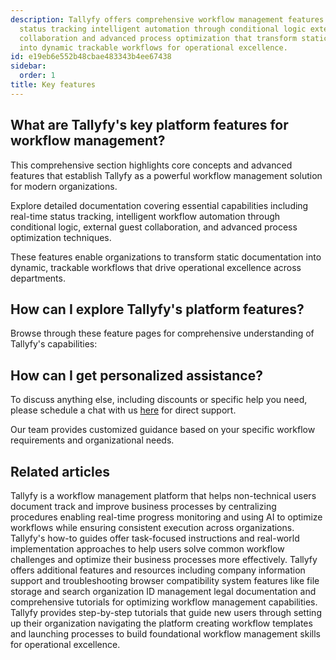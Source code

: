```yaml
---
description: Tallyfy offers comprehensive workflow management features including real-time
  status tracking intelligent automation through conditional logic external guest
  collaboration and advanced process optimization that transform static documentation
  into dynamic trackable workflows for operational excellence.
id: e19eb6e552b48cbae483343b4ee67438
sidebar:
  order: 1
title: Key features
---
```


## What are Tallyfy's key platform features for workflow management?

This comprehensive section highlights core concepts and advanced features that establish Tallyfy as a powerful workflow management solution for modern organizations.

Explore detailed documentation covering essential capabilities including real-time status tracking, intelligent workflow automation through conditional logic, external guest collaboration, and advanced process optimization techniques.

These features enable organizations to transform static documentation into dynamic, trackable workflows that drive operational excellence across departments.

## How can I explore Tallyfy's platform features?

Browse through these feature pages for comprehensive understanding of Tallyfy's capabilities:



<PageTree />


## How can I get personalized assistance?

To discuss anything else, including discounts or specific help you need, please schedule a chat with us [here](https://tallyfy.com/booking/) for direct support.

Our team provides customized guidance based on your specific workflow requirements and organizational needs.


## Related articles
<CardGrid>
<LinkTitleCard header="<b>Introduction</b>" href="/products/pro/" > Tallyfy is a workflow management platform that helps non-technical users document track and improve business processes by centralizing procedures enabling real-time progress monitoring and using AI to optimize workflows while ensuring consistent execution across organizations. </LinkTitleCard>
<LinkTitleCard header="<b>Tutorials > How-to guides</b>" href="/products/pro/tutorials/how-to/" > Tallyfy's how-to guides offer task-focused instructions and real-world implementation approaches to help users solve common workflow challenges and optimize their business processes more effectively. </LinkTitleCard>
<LinkTitleCard header="<b>Pro > Miscellaneous</b>" href="/products/pro/miscellaneous/" > Tallyfy offers additional features and resources including company information support and troubleshooting browser compatibility system features like file storage and search organization ID management legal documentation and comprehensive tutorials for optimizing workflow management capabilities. </LinkTitleCard>
<LinkTitleCard header="<b>Pro > Getting started</b>" href="/products/pro/tutorials/" > Tallyfy provides step-by-step tutorials that guide new users through setting up their organization navigating the platform creating workflow templates and launching processes to build foundational workflow management skills for operational excellence. </LinkTitleCard>
</CardGrid>
